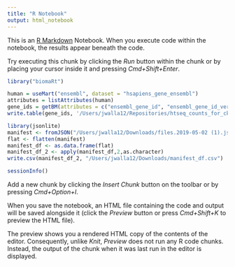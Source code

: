 ```yaml
---
title: "R Notebook"
output: html_notebook
---
```


This is an [R Markdown](http://rmarkdown.rstudio.com) Notebook. When you execute code within the notebook, the results appear beneath the code. 

Try executing this chunk by clicking the *Run* button within the chunk or by placing your cursor inside it and pressing *Cmd+Shift+Enter*. 

```r

library("biomaRt")

human = useMart("ensembl", dataset = "hsapiens_gene_ensembl")
attributes = listAttributes(human)
gene_ids = getBM(attributes = c("ensembl_gene_id", "ensembl_gene_id_version", "description", "hgnc_id", "hgnc_symbol", "hgnc_trans_name"), mart = human)
write.table(gene_ids, '/Users/jwalla12/Repositories/htseq_counts_for_ck/gene_ids.txt', row.names=FALSE, sep='\t')
```


```r
library(jsonlite)
manifest <- fromJSON("/Users/jwalla12/Downloads/files.2019-05-02 (1).json")
flat <- flatten(manifest)
manifest_df <- as.data.frame(flat)
manifest_df_2 <- apply(manifest_df,2,as.character)
write.csv(manifest_df_2, "/Users/jwalla12/Downloads/manifest_df.csv")
```

```r
sessionInfo()
```

Add a new chunk by clicking the *Insert Chunk* button on the toolbar or by pressing *Cmd+Option+I*.

When you save the notebook, an HTML file containing the code and output will be saved alongside it (click the *Preview* button or press *Cmd+Shift+K* to preview the HTML file). 

The preview shows you a rendered HTML copy of the contents of the editor. Consequently, unlike *Knit*, *Preview* does not run any R code chunks. Instead, the output of the chunk when it was last run in the editor is displayed.

